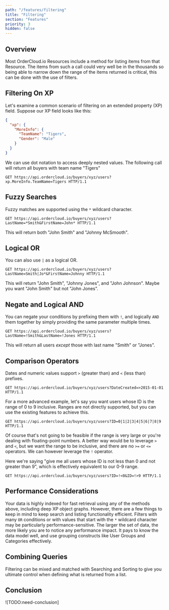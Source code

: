 ```yaml
---
path: "/features/filtering"
title: "Filtering"
section: "Features"
priority: 3
hidden: false
---
```


## Overview

Most OrderCloud.io Resources include a method for listing items from that Resource. The items from such a call could very well be in the thousands so being able to narrow down the range of the items returned is critical, this can be done with the use of filters.

## Filtering On XP

Let's examine a common scenario of filtering on an extended property (XP) field. Suppose our XP field looks like this:

```json
{
  "xp": {
    "MoreInfo": {
      "TeamName": "Tigers",
      "Gender": "Male"
    }
  }
}
```

We can use dot notation to access deeply nested values. The following call will return all buyers with team name "Tigers"

```http
GET https://api.ordercloud.io/buyers/xyz/users?xp.MoreInfo.TeamName=Tigers HTTP/1.1
```

## Fuzzy Searches

Fuzzy matches are supported using the `*` wildcard character.

```http
GET https://api.ordercloud.io/buyers/xyz/users?LastName=*Smith&FirstName=John* HTTP/1.1
```

This will return both "John Smith" and "Johnny McSmooth".

## Logical OR

You can also use `|` as a logical OR.

```http
GET https://api.ordercloud.io/buyers/xyz/users?LastName=Smith|Jo*&FirstName=Johnny HTTP/1.1
```

This will return "John Smith", "Johnny Jones", and "John Johnson". Maybe you want "John Smith" but not "John Jones".

## Negate and Logical AND

You can negate your conditions by prefixing them with `!`, and logically `AND` them together by simply providing the same parameter multiple times.

```http
GET https://api.ordercloud.io/buyers/xyz/users?LastName=!Smith&LastName=!Jones HTTP/1.1
```

This will return all users _except_ those with last name "Smith" or "Jones".

## Comparison Operators

Dates and numeric values support `>` (greater than) and `<` (less than) prefixes.

```http
GET https://api.ordercloud.io/buyers/xyz/users?DateCreated=>2015-01-01 HTTP/1.1
```

For a more advanced example, let's say you want users whose ID is the range of 0 to 9 inclusive. Ranges are not directly supported, but you can use the existing features to achieve this.

```http
GET https://api.ordercloud.io/buyers/xyz/users?ID=0|1|2|3|4|5|6|7|8|9 HTTP/1.1
```

Of course that's not going to be feasible if the range is very large or you're dealing with floating-point numbers. A better way would be to leverage `>` and `<`, but we want the range to be inclusive, and there are no `>=` or `<=` operators. We can however leverage the `!` operator.

Here we're saying "give me all users whose ID is not less than 0 and not greater than 9", which is effectively equivalent to our 0-9 range.

```http
GET https://api.ordercloud.io/buyers/xyz/users?ID=!<0&ID=!>9 HTTP/1.1
```

## Performance Considerations

Your data is highly indexed for fast retrieval using any of the methods above, including deep XP object graphs. However, there are a few things to keep in mind to keep search and listing functionality efficient. Filters with many `OR` conditions or with values that start with the `*` wildcard character may be particularly performance-sensitive. The larger the set of data, the more likely you are to notice any performance impact. It pays to know the data model well, and use grouping constructs like User Groups and Categories effectively.

## Combining Queries

Filtering can be mixed and matched with Searching and Sorting to give you ultimate control when defining what is returned from a list.

## Conclusion

![TODO:need-conclusion]
